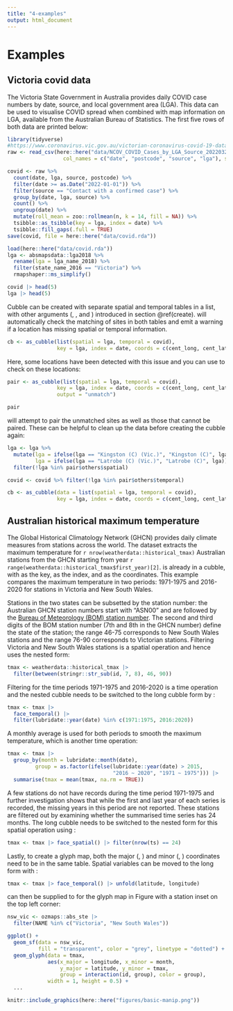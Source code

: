 ```yaml
---
title: "4-examples"
output: html_document
---
```


# Examples {#examples}

## Victoria covid data {#covid}

The Victoria State Government in Australia provides daily COVID case numbers by date, source, and local government area (LGA). This data can be used to visualise COVID spread when combined with map information on LGA, available from the Australian Bureau of Statistics. The first five rows of both data are printed below:  

```r
library(tidyverse)
#https://www.coronavirus.vic.gov.au/victorian-coronavirus-covid-19-data
raw <- read_csv(here::here("data/NCOV_COVID_Cases_by_LGA_Source_20220324.csv"),
                  col_names = c("date", "postcode", "source", "lga"), skip = 1)

covid <- raw %>%
  count(date, lga, source, postcode) %>%
  filter(date >= as.Date("2022-01-01")) %>%
  filter(source == "Contact with a confirmed case") %>%
  group_by(date, lga, source) %>%
  count() %>%
  ungroup(date) %>%
  mutate(roll_mean = zoo::rollmean(n, k = 14, fill = NA)) %>%
  tsibble::as_tsibble(key = lga, index = date) %>%
  tsibble::fill_gaps(.full = TRUE)
save(covid, file = here::here("data/covid.rda"))
```

```r
load(here::here("data/covid.rda"))
lga <- absmapsdata::lga2018 %>%
  rename(lga = lga_name_2018) %>%
  filter(state_name_2016 == "Victoria") %>%
  rmapshaper::ms_simplify()
```

```r
covid |> head(5)
lga |> head(5)
```

Cubble can be created with separate spatial and temporal tables in a list, with other arguments (\code{key}, \code{index}, and \code{coords}) introduced in section \@ref(create). \code{as_cubble()} will automatically check the matching of sites in both tables and emit a warning if a location has missing spatial or temporal information.

```r
cb <- as_cubble(list(spatial = lga, temporal = covid),
                key = lga, index = date, coords = c(cent_long, cent_lat))
```

Here, some locations have been detected with this issue and you can use \code{output = "unmatch"} to check on these locations:

```r
pair <- as_cubble(list(spatial = lga, temporal = covid),
                key = lga, index = date, coords = c(cent_long, cent_lat),
                output = "unmatch")

pair
```

\pkg{cubble} will attempt to pair the unmatched sites as well as those that cannot be paired. These can be helpful to clean up the data before creating the cubble again:

```r
lga <- lga %>%
  mutate(lga = ifelse(lga == "Kingston (C) (Vic.)", "Kingston (C)", lga),
         lga = ifelse(lga == "Latrobe (C) (Vic.)", "Latrobe (C)", lga)) %>%
  filter(!lga %in% pair$others$spatial)

covid <- covid %>% filter(!lga %in% pair$others$temporal)

cb <- as_cubble(data = list(spatial = lga, temporal = covid),
                key = lga, index = date, coords = c(cent_long, cent_lat))
```

## Australian historical maximum temperature

The Global Historical Climatology Network (GHCN) provides daily climate measures from stations across the world. The dataset \code{weatherdata::historical_tmax} extracts the maximum temperature for `r nrow(weatherdata::historical_tmax)` Australian stations from the GHCN starting from year `r range(weatherdata::historical_tmax$first_year)[2]`. \code{weatherdata::historical_tmax} is already in a cubble, with \code{id} as the key, \code{date} as the index, and \code{c(longitude, latitude)} as the coordinates. This example compares the maximum temperature in two periods: 1971-1975 and 2016-2020 for stations in Victoria and New South Wales.

Stations in the two states can be subsetted by the station number: the Australian GHCN station numbers start with "ASN00" and are followed by the [Bureau of Meteorology (BOM) station number](http://www.bom.gov.au/climate/cdo/about/site-num.shtml). The second and third digits of the BOM station number (7th and 8th in the GHCN number) define the state of the station; the range 46-75 corresponds to New South Wales stations and the range 76-90 corresponds to Victorian stations. Filtering Victoria and New South Wales stations is a spatial operation and hence uses the nested form:

```r
tmax <- weatherdata::historical_tmax |>
  filter(between(stringr::str_sub(id, 7, 8), 46, 90))
```

Filtering for the time periods 1971-1975 and 2016-2020 is a time operation and the nested cubble needs to be switched to the long cubble form by \code{stretch()}:

```r
tmax <- tmax |>
  face_temporal() |>
  filter(lubridate::year(date) %in% c(1971:1975, 2016:2020))
```

A monthly average is used for both periods to smooth the maximum temperature, which is another time operation:

```r
tmax <- tmax |>
  group_by(month = lubridate::month(date),
         group = as.factor(ifelse(lubridate::year(date) > 2015,
                                  "2016 ~ 2020", "1971 ~ 1975"))) |>
  summarise(tmax = mean(tmax, na.rm = TRUE))
```

A few stations do not have records during the time period 1971-1975 and further investigation shows that while the first and last year of each series is recorded, the missing years in this period are not reported. These stations are filtered out by examining whether the summarised time series has 24 months. The long cubble needs to be switched to the nested form for this spatial operation using \code{face_spatial()}:

```r
tmax <- tmax |> face_spatial() |> filter(nrow(ts) == 24)
```

Lastly, to create a glyph map, both the major (\code{longitude}, \code{latitude}) and minor (\code{month}, \code{tmax}) coordinates need to be in the same table. Spatial variables can be moved to the long form with \code{unfold()}:

```r
tmax <- tmax |> face_temporal() |> unfold(latitude, longitude)
```

\code{tmax} can then be supplied to \code{geom_glyph()} for the glyph map in Figure \ref{fig:basic-manip} with a station inset on the top left corner:

```r
nsw_vic <- ozmaps::abs_ste |>
  filter(NAME %in% c("Victoria", "New South Wales"))

ggplot() +
  geom_sf(data = nsw_vic,
          fill = "transparent", color = "grey", linetype = "dotted") +
  geom_glyph(data = tmax,
             aes(x_major = longitude, x_minor = month,
                 y_major = latitude, y_minor = tmax,
                 group = interaction(id, group), color = group),
             width = 1, height = 0.5) +
  ...
```

```r
knitr::include_graphics(here::here("figures/basic-manip.png"))
```
